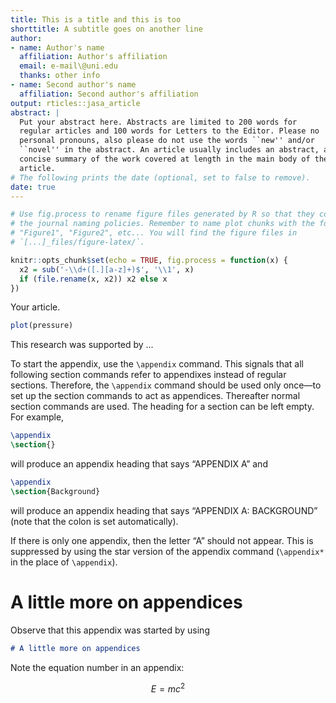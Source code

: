 ```yaml
---
title: This is a title and this is too
shorttitle: A subtitle goes on another line
author:
- name: Author's name
  affiliation: Author's affiliation
  email: e-mail\@uni.edu
  thanks: other info
- name: Second author's name
  affiliation: Second author's affiliation
output: rticles::jasa_article
abstract: |
  Put your abstract here. Abstracts are limited to 200 words for
  regular articles and 100 words for Letters to the Editor. Please no
  personal pronouns, also please do not use the words ``new'' and/or
  ``novel'' in the abstract. An article usually includes an abstract, a
  concise summary of the work covered at length in the main body of the
  article.
# The following prints the date (optional, set to false to remove).
date: true
---
```


```r
# Use fig.process to rename figure files generated by R so that they comply with
# the journal naming policies. Remember to name plot chunks with the format
# "Figure1", "Figure2", etc... You will find the figure files in
# `[...]_files/figure-latex/`.

knitr::opts_chunk$set(echo = TRUE, fig.process = function(x) {
  x2 = sub('-\\d+([.][a-z]+)$', '\\1', x)
  if (file.rename(x, x2)) x2 else x
})
```

Your article.

```r
plot(pressure)
```

<!-- You can add your acknowledgements here (optional). -->
::: {.acknowledgments data-latex=""}
This research was supported by ...
:::

<!-- Use \appendix* for only one appendix section. -->
\appendix 

To start the appendix, use the `\appendix` command.
This signals that all following section commands refer to appendixes
instead of regular sections. Therefore, the `\appendix` command
should be used only once---to set up the section commands to act as
appendices. Thereafter normal section commands are used. The heading
for a section can be left empty. For example,

```latex
\appendix
\section{}
```

will produce an appendix heading that says "APPENDIX A" and

```latex
\appendix
\section{Background}
```

will produce an appendix heading that says "APPENDIX A: BACKGROUND"
(note that the colon is set automatically).

If there is only one appendix, then the letter "A" should not
appear. This is suppressed by using the star version of the appendix
command (`\appendix*` in the place of `\appendix`).

# A little more on appendices

Observe that this appendix was started by using

```markdown
# A little more on appendices
```

Note the equation number in an appendix:

$$E=mc^2$$

